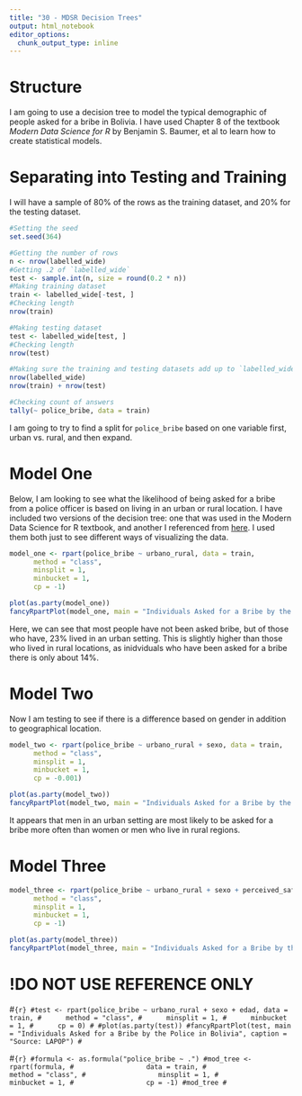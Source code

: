 ```yaml
---
title: "30 - MDSR Decision Trees"
output: html_notebook
editor_options: 
  chunk_output_type: inline
---
```


# Structure
I am going to use a decision tree to model the typical demographic of people asked for a bribe in Bolivia. I have used Chapter 8 of the textbook *Modern Data Science for R* by Benjamin S. Baumer, et al to learn how to create statistical models. 

# Separating into Testing and Training
I will have a sample of 80% of the rows as the training dataset, and 20% for the testing dataset.
```r
#Setting the seed
set.seed(364)

#Getting the number of rows
n <- nrow(labelled_wide)
#Getting .2 of `labelled_wide`
test <- sample.int(n, size = round(0.2 * n))
#Making training dataset
train <- labelled_wide[-test, ]
#Checking length
nrow(train)

#Making testing dataset
test <- labelled_wide[test, ]
#Checking length
nrow(test)

#Making sure the training and testing datasets add up to `labelled_wide`
nrow(labelled_wide)
nrow(train) + nrow(test)
```

```r
#Checking count of answers
tally(~ police_bribe, data = train)
```

I am going to try to find a split for `police_bribe` based on one variable first, urban vs. rural, and then expand.

# Model One
Below, I am looking to see what the likelihood of being asked for a bribe from a police officer is based on living in an urban or rural location. I have included two versions of the decision tree: one that was used in the Modern Data Science for R textbook, and another I referenced from [here](https://www.gormanalysis.com/blog/decision-trees-in-r-using-rpart/). I used them both just to see different ways of visualizing the data.
```r
model_one <- rpart(police_bribe ~ urbano_rural, data = train,
      method = "class",
      minsplit = 1,
      minbucket = 1,
      cp = -1)

plot(as.party(model_one))
fancyRpartPlot(model_one, main = "Individuals Asked for a Bribe by the Police in Bolivia", caption = "Source: LAPOP")
```
Here, we can see that most people have not been asked bribe, but of those who have, 23% lived in an urban setting. This is slightly higher than those who lived in rural locations, as inidviduals who have been asked for a bribe there is only about 14%.

# Model Two
Now I am testing to see if there is a difference based on gender in addition to geographical location.
```r
model_two <- rpart(police_bribe ~ urbano_rural + sexo, data = train,
      method = "class",
      minsplit = 1,
      minbucket = 1,
      cp = -0.001)

plot(as.party(model_two))
fancyRpartPlot(model_two, main = "Individuals Asked for a Bribe by the Police in Bolivia", caption = "Source: LAPOP")
```
It appears that men in an urban setting are most likely to be asked for a bribe more often than women or men who live in rural regions.

# Model Three
```r
model_three <- rpart(police_bribe ~ urbano_rural + sexo + perceived_safety, data = train,
      method = "class",
      minsplit = 1,
      minbucket = 1,
      cp = -1)

plot(as.party(model_three))
fancyRpartPlot(model_three, main = "Individuals Asked for a Bribe by the Police in Bolivia", caption = "Source: LAPOP")
```


# !DO NOT USE REFERENCE ONLY
#```{r}
#test <- rpart(police_bribe ~ urbano_rural + sexo + edad, data = train,
#      method = "class",
#      minsplit = 1,
#      minbucket = 1,
#      cp = 0)
#
#plot(as.party(test))
#fancyRpartPlot(test, main = "Individuals Asked for a Bribe by the Police in Bolivia", caption = "Source: LAPOP")
#```

#```{r}
#formula <- as.formula("police_bribe ~ .")
#mod_tree <- rpart(formula,
#                  data = train,
#                  method = "class",
#                  minsplit = 1,
#                  minbucket = 1,
#                  cp = -1)
#mod_tree
#```

